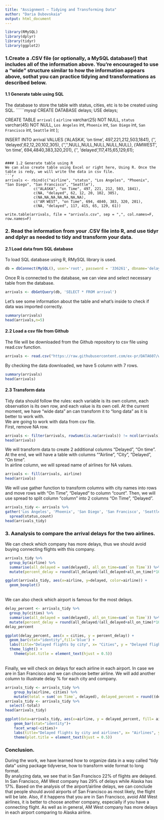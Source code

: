 ---
title: "Assignment – Tidying and Transforming Data"
author: "Daria Dubovskaia"
output: html_document
---

```{r setup, echo=FALSE, results='hide', warning=FALSE, message=FALSE}
library(RMySQL)
library(dplyr)
library(tidyr)
library(ggplot2)
```


### 1.Create a .CSV file (or optionally, a MySQL database!) that includes all of the information above. You’re encouraged to use a “wide” structure similar to how the information appears above, sothat you can practice tidying and transformations as described below.

#### 1.1 Generate table using SQL
The database to store the table with status, cities, etc is to be created using SQL.
``````{mysql eval=FALSE}
CREATE DATABASE delays;
USE delays;

CREATE TABLE `arrival` (
  `airline` varchar(25) NOT NULL,
  `status` varchar(45) NOT NULL,
  `Los Angeles` int,
  `Phoenix` int,
  `San Diego` int,
  `San Francisco` int,
  `Seattle` int
);

INSERT INTO arrival
VALUES 
('ALASKA', 'on time', 497,221,212,503,1841),
('', 'delayed',62,12,20,102,305),
('','',NULL,NULL,NULL,NULL,NULL),
('AMWEST', 'on time', 694,4840,383,320,201),
('', 'delayed',117,415,65,129,61);
```

#### 1.2 Generate table using R
We can also create table using Excel or right here, Using R. Once the table is redy, we will write the data in csv file.
```{r}
arrivals <- rbind(c("airline", "status", "Los Angeles", "Phoenix", "San Diego", "San Francisco", "Seattle"),
             c("ALASKA", "on Time", 497, 221, 212, 503, 1841),
             c(NA, "delayed", 62, 12, 20, 102, 305),
             c(NA,NA,NA,NA,NA,NA,NA),
             c("AM WEST", "on Time", 694, 4840, 383, 320, 201),
             c(NA, "delayed", 117, 415, 65, 129, 61))

write.table(arrivals, file = "arrivals.csv", sep = ",", col.names=F, row.names=F)
```

### 2. Read the information from your .CSV file into R, and use tidyr and dplyr as needed to tidy and transform your data.
#### 2.1 Load data from SQL database
To load SQL database using R, RMySQL library is used.
```{r}
db = dbConnect(MySQL(), user='root', password = '336261', dbname='delays', host='localhost')
```
Once R is connected to the database, we can view and select necessary table from the database.
```{r}
arrivals <- dbGetQuery(db, 'SELECT * FROM arrival')
```
Let's see some information about the table and what's inside to check if data was imported correctly.
```{r}
summary(arrivals)
head(arrivals,n=5)
```

#### 2.2 Load a csv file from Github
The file will be downloaded from the Github repository to csv file using read.csv function. 
```{r}
arrivals <- read.csv("https://raw.githubusercontent.com/ex-pr/DATA607/week-6/arrivals.csv", header=TRUE, sep=",", check.names=FALSE)
```
By checking the data downloaded, we have 5 column with 7 rows.
```{r}
summary(arrivals)
head(arrivals)
```

#### 2.3 Transform data
Tidy data should follow the rules: each variable is its own column, each observation is its own row, and each value is its own cell. At the current moment, we have "wide data" an can transform it to "long data" as it is better to work with. <br>
We are going to work with data from csv file. <br>
First, remove NA row.
```{r}
arrivals <- filter(arrivals, rowSums(is.na(arrivals)) != ncol(arrivals))
head(arrivals)
```
We will transform data to create 2 additional columns "Delayed", "On time". At the end, we will have a table with columns ""Airline", "City", "Delayed", "On time". <br>
In airline column, we will spread name of airlines for NA values.
```{r}
arrivals <- fill(arrivals, airline)
head(arrivals)
```
We will use gather function to transform columns with city names into rows and move rows with "On Time", "Delayed" to column "count". Then, we will use spread to split column "column" into 2 columns "On Time", "Delayed".

```{r}
arrivals_tidy <- arrivals %>%
gather('Los Angeles', 'Phoenix', 'San Diego', 'San Francisco', 'Seattle', key = "cities", value = "count") %>%
  spread(status,count)
head(arrivals_tidy)
```

### 3. Aanalysis to compare the arrival delays for the two airlines.
We can check which company has more delays, thus we should avoid buying connecting flights with this company.
```{r}
arrivals_tidy %>% 
  group_by(airline) %>% 
  summarise(all_delayed = sum(delayed), all_on_time=sum(`on Time`)) %>% 
  mutate(percent_delay = round(all_delayed/(all_delayed+all_on_time)*100))
```
```{r}
ggplot(arrivals_tidy, aes(x=airline, y=delayed, color=airline)) + 
  geom_boxplot()
```
<br> We can also check which airport is famous for the most delays. 
```{r}
delay_percent <- arrivals_tidy %>% 
  group_by(cities) %>% 
  summarise(all_delayed = sum(delayed), all_on_time=sum(`on Time`)) %>% 
  mutate(percent_delay = round(all_delayed/(all_delayed+all_on_time)*100))
delay_percent
```

```{r}
ggplot(delay_percent, aes(x = cities, y = percent_delay)) +
  geom_bar(stat="identity",fill='blue') + 
  labs(title="Delayed flights by city", x= "Cities", y = "Delayed flights, %") +
  theme_light() +
    theme(plot.title = element_text(hjust = 0.5))
```
<br>Finally, we will check on delays for each airline in each airport. In case we are in San Francisco and we can choose better airline. 
We will add another column to illustrate delay % for each city and company.
```{r}
arrivals_tidy <- arrivals_tidy %>%
    group_by(airline, cities) %>%
    mutate(total = sum(`on Time`, delayed), delayed_percent = round((delayed*100  / total),digits=0))
arrivals_tidy <- arrivals_tidy %>% 
  select(-total)
head(arrivals_tidy)
```

```{r}
ggplot(data=arrivals_tidy, aes(x=airline, y = delayed_percent, fill= airline))+
    geom_bar(stat="identity")+
    facet_wrap(~cities)+
    labs(title="Delayed flights by city and airlines", x= "Airlines", y = "Delayed, %")+
    theme(plot.title = element_text(hjust = 0.5))
```

### Conclusion.
During the work, we have learned how to organize data in a way called "tidy data" using package tidyverse, how to transform wide format to long format. <br>
By analyzing data, we see that in San Francisco 22% of flights are delayed. In San Francisco, AM West company has 29% of delays while Alaska has 17%.
Based on the analysis of the airport/airline delays, we can conclude that people should avoid airports of San Francisco as most likely, the flight will be late. Also, if it happens that you are in San Francisco, avoid AM West airlines, it is better to choose another company, especially if you have a connecting flight. As well as in general, AM West company has more delays in each airport comparing to Alaska airline.